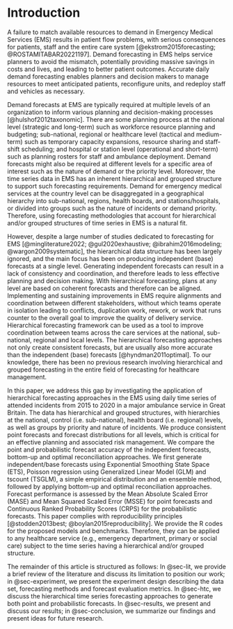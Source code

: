 # Introduction {#sec-intro}

A failure to match available resources to demand in Emergency Medical Services (EMS) results in patient flow problems, with serious consequences for patients, staff and the entire care system [@ekstrom2015forecasting; @ROSTAMITABAR20221197]. Demand forecasting in EMS helps service planners to avoid the mismatch, potentially providing massive savings in costs and lives, and leading to better patient outcomes. Accurate daily demand forecasting enables planners and decision makers to manage resources to meet anticipated patients, reconfigure units, and redeploy staff and vehicles as necessary.

Demand forecasts at EMS are typically required at multiple levels of an organization to inform various planning and decision-making processes [@hulshof2012taxonomic]. There are some planning process at the national level (strategic and long-term) such as workforce resource planning and budgeting; sub-national, regional or healthcare level (tactical and medium-term) such as temporary capacity expansions, resource sharing and staff-shift scheduling; and hospital or station level (operational and short-term) such as planning rosters for staff and ambulance deployment. Demand forecasts might also be required at different levels for a specific area of interest such as the nature of demand or the priority level. Moreover, the time series data in EMS has an inherent hierarchical and grouped structure to support such forecasting requirements. Demand for emergency medical services at the country level can be disaggregated in a geographical hierarchy into sub-national, regions, health boards, and stations/hospitals, or divided into groups such as the nature of incidents or demand priority. Therefore, using forecasting methodologies that account for hierarchical and/or grouped structures of time series in EMS is a natural fit.

However, despite a large number of studies dedicated to forecasting for EMS [@mingliterature2022; @gul2020exhaustive; @ibrahim2016modeling; @wargon2009systematic], the hierarchical data structure has been largely ignored, and the main focus has been on producing independent (base) forecasts at a single level. Generating independent forecasts can result in a lack of consistency and coordination, and therefore leads to less effective planning and decision making. With hierarchical forecasting, plans at any level are based on coherent forecasts and therefore can be aligned. Implementing and sustaining improvements in EMS require alignments and coordination between different stakeholders, without which teams operate in isolation leading to conflicts, duplication work, rework, or work that runs counter to the overall goal to improve the quality of delivery service. Hierarchical forecasting framework can be used as a tool to improve coordination between teams across the care services at the national, sub-national, regional and local levels. The hierarchical forecasting approaches not only create consistent forecasts, but are usually also more accurate than the independent (base) forecasts [@hyndman2011optimal]. To our knowledge, there has been no previous research involving hierarchical and grouped forecasting in the entire field of forecasting for healthcare management.

In this paper, we address this gap by investigating the application of hierarchical forecasting approaches in the EMS using daily time series of attended incidents from 2015 to 2020 in a major ambulance service in Great Britain. The data has hierarchical and grouped structures, with hierarchies at the national, control (i.e. sub-national), health board (i.e. regional) levels, as well as groups by priority and nature of incidents. We produce consistent point forecasts and forecast distributions for all levels, which is critical for an effective planning and associated risk management. We compare the point and probabilistic forecast accuracy of the independent forecasts, bottom-up and optimal reconciliation approaches. We first generate independent/base forecasts using Exponential Smoothing State Space (ETS), Poisson regression using Generalized Linear Model (GLM) and tscount (TSGLM), a simple empirical distribution and an ensemble method, followed by applying bottom-up and optimal reconciliation approaches. Forecast performance is assessed by the Mean Absolute Scaled Error (MASE) and  Mean Squared Scaled Error (MSSE) for point forecasts and Continuous Ranked Probability Scores (CRPS) for the probabilistic forecasts.
This paper complies with reproducibility principles [@stodden2013best; @boylan2015reproducibility]. We provide the R codes for the proposed models and benchmarks. Therefore, they can be applied to any healthcare service (e.g., emergency department, primary or social care) subject to the time series having a hierarchical and/or grouped structure.

The remainder of this article is structured as follows: In @sec-lit, we provide a brief review of the literature and discuss its limitation to position our work; in @sec-experiment, we present the experiment design describing the data set, forecasting methods and forecast evaluation metrics. In @sec-htc, we discuss the hierarchical time series forecasting approaches to generate both point and probabilistic forecasts. In @sec-results, we present and discuss our results; in @sec-conclusion, we summarize our findings and present ideas for future research.

